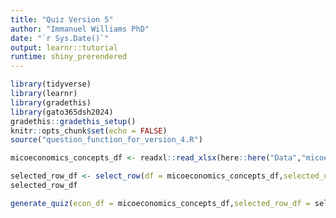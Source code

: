 ```yaml
---
title: "Quiz Version 5"
author: "Immanuel Williams PhD"
date: "`r Sys.Date()`"
output: learnr::tutorial
runtime: shiny_prerendered
---
```





```r
library(tidyverse)
library(learnr)
library(gradethis)
library(gato365dsh2024)
gradethis::gradethis_setup()
knitr::opts_chunk$set(echo = FALSE)
source("question_function_for_version_4.R")
```



```r
micoeconomics_concepts_df <- readxl::read_xlsx(here::here("Data","micoeconomics_concepts.xlsx"))
```
 
```r
selected_row_df <- select_row(df = micoeconomics_concepts_df,selected_unit=1)
selected_row_df
```
 
 

```r
generate_quiz(econ_df = micoeconomics_concepts_df,selected_row_df = selected_row_df)
```
